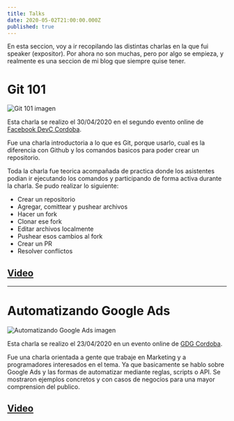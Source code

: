 ```yaml
---
title: Talks
date: 2020-05-02T21:00:00.000Z
published: true
---
```


En esta seccion, voy a ir recopilando las distintas charlas en la que fui speaker (expositor). Por ahora no son muchas, pero por algo se empieza, y realmente es una seccion de mi blog que siempre quise tener.

# Git 101

![Git 101 imagen](/static/git-101.png)

Esta charla se realizo el 30/04/2020 en el segundo evento online de [Facebook DevC Cordoba](https://www.facebook.com/groups/DevCCordoba/).

Fue una charla introductoria a lo que es Git, porque usarlo, cual es la diferencia con Github y los comandos basicos para poder crear un repositorio.

Toda la charla fue teorica acompañada de practica donde los asistentes podian ir ejecutando los comandos y participando de forma activa durante la charla.
Se pudo realizar lo siguiente:
- Crear un repositorio
- Agregar, comittear y pushear archivos
- Hacer un fork
- Clonar ese fork
- Editar archivos localmente
- Pushear esos cambios al fork
- Crear un PR
- Resolver conflictos


## [Video](https://www.facebook.com/groups/DevCCordoba/permalink/635971703918032/)

---

# Automatizando Google Ads

![Automatizando Google Ads imagen](/static/gdg.png)

Esta charla se realizo el 23/04/2020 en un evento online de [GDG Cordoba](https://www.meetup.com/es/GDG-CORDOBA-AR/).

Fue una charla orientada a gente que trabaje en Marketing y a programadores interesados en el tema.
Ya que basicamente se hablo sobre Google Ads y las formas de automatizar mediante reglas, scripts o API. Se mostraron ejemplos concretos y con casos de negocios para una mayor comprension del publico.


## [Video](https://www.youtube.com/watch?v=Z7hp2X1jVGk)